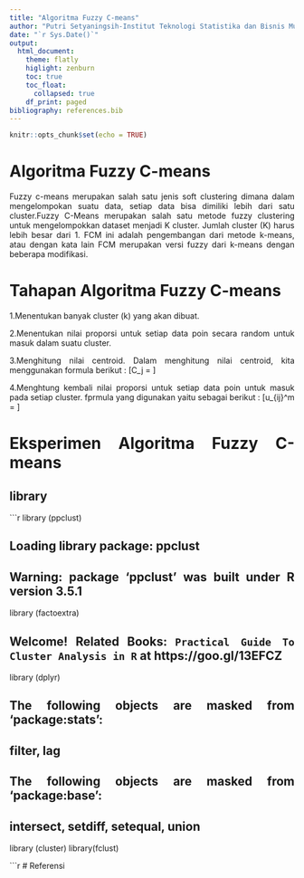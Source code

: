 ```yaml
---
title: "Algoritma Fuzzy C-means"
author: "Putri Setyaningsih-Institut Teknologi Statistika dan Bisnis Muhammadiyah"
date: "`r Sys.Date()`"
output: 
  html_document:
    theme: flatly
    higlight: zenburn
    toc: true
    toc_float:
      collapsed: true
    df_print: paged
bibliography: references.bib
---
```


```{=html}
<style>
body{
text-align: justify}
</style>
```
```r
knitr::opts_chunk$set(echo = TRUE)
```

# Algoritma Fuzzy C-means

Fuzzy c-means merupakan salah satu jenis soft clustering dimana dalam mengelompokan suatu data, setiap data bisa dimiliki lebih dari satu cluster.Fuzzy C-Means merupakan salah satu metode fuzzy clustering untuk mengelompokkan dataset menjadi K cluster. Jumlah cluster (K) harus lebih besar dari 1. FCM ini adalah pengembangan dari metode k-means, atau dengan kata lain FCM merupakan versi fuzzy dari k-means dengan beberapa modifikasi.

# Tahapan Algoritma Fuzzy C-means

1.Menentukan banyak cluster (k) yang akan dibuat.

2.Menentukan nilai proporsi untuk setiap data poin secara random untuk masuk dalam suatu cluster.

3.Menghitung nilai centroid. Dalam menghitung nilai centroid, kita menggunakan formula berikut :
\[C_j = \frac{\sum u_{ij}^mx}{\sum u_{ij}^m}\]

4.Menghtung kembali nilai proporsi untuk setiap data poin untuk masuk pada setiap cluster. fprmula yang digunakan yaitu sebagai berikut :
\[u_{ij}^m = \frac{1}{\sum (\frac{|x_i - c_j|}{|x_i - c_k|})^\frac{2}{m-1}}\]

# Eksperimen Algoritma Fuzzy C-means

## library
```r
library (ppclust)

## Loading library package: ppclust

## Warning: package 'ppclust' was built under R version 3.5.1

library (factoextra)

## Welcome! Related Books: `Practical Guide To Cluster Analysis in R` at https://goo.gl/13EFCZ

library (dplyr)

## The following objects are masked from 'package:stats':
##
##     filter, lag

## The following objects are masked from 'package:base':
##
##     intersect, setdiff, setequal, union

library (cluster)
library(fclust)

```r


# Referensi